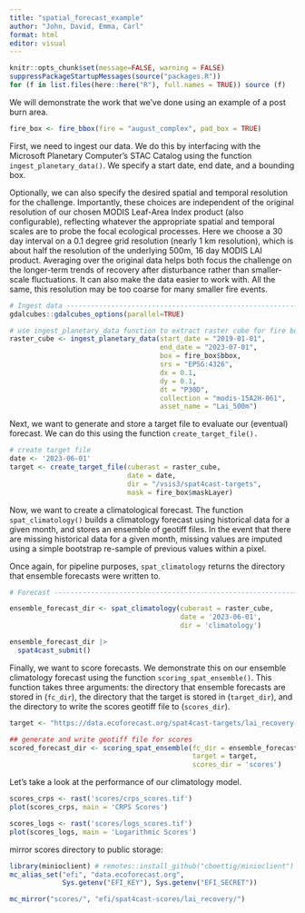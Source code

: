 ```yaml
---
title: "spatial_forecast_example"
author: "John, David, Emma, Carl"
format: html
editor: visual
---
```


```r
knitr::opts_chunk$set(message=FALSE, warning = FALSE)
suppressPackageStartupMessages(source("packages.R"))
for (f in list.files(here::here("R"), full.names = TRUE)) source (f)
```

We will demonstrate the work that we've done using an example of a post burn area.

```r
fire_box <- fire_bbox(fire = "august_complex", pad_box = TRUE)
```

First, we need to ingest our data. We do this by interfacing with the Microsoft Planetary Computer's STAC Catalog using the function `ingest_planetary_data()`. We specify a start date, end date, and a bounding box.

Optionally, we can also specify the desired spatial and temporal resolution for the challenge. Importantly, these choices are independent of the original resolution of our chosen MODIS Leaf-Area Index product (also configurable), reflecting whatever the appropriate spatial and temporal scales are to probe the focal ecological processes. Here we choose a 30 day interval on a 0.1 degree grid resolution (nearly 1 km resolution), which is about half the resolution of the underlying 500m, 16 day MODIS LAI product. Averaging over the original data helps both focus the challenge on the longer-term trends of recovery after disturbance rather than smaller-scale fluctuations. It can also make the data easier to work with. All the same, this resolution may be too coarse for many smaller fire events.

```r
# Ingest data ------------------------------------------------------------
gdalcubes::gdalcubes_options(parallel=TRUE)

# use ingest_planetary_data function to extract raster cube for fire bounding box between Jan 1 2002 and July 1 2023.
raster_cube <- ingest_planetary_data(start_date = "2019-01-01", 
                                     end_date = "2023-07-01", 
                                     box = fire_box$bbox,
                                     srs = "EPSG:4326",
                                     dx = 0.1, 
                                     dy = 0.1, 
                                     dt = "P30D",
                                     collection = "modis-15A2H-061",
                                     asset_name = "Lai_500m")
```

Next, we want to generate and store a target file to evaluate our (eventual) forecast. We can do this using the function `create_target_file().`

```r
# create target file
date <- '2023-06-01'
target <- create_target_file(cuberast = raster_cube,
                             date = date,
                             dir = "/vsis3/spat4cast-targets",
                             mask = fire_box$maskLayer)

```

Now, we want to create a climatological forecast. The function `spat_climatology()` builds a climatology forecast using historical data for a given month, and stores an ensemble of geotiff files. In the event that there are missing historical data for a given month, missing values are imputed using a simple bootstrap re-sample of previous values within a pixel.

Once again, for pipeline purposes, `spat_climatology` returns the directory that ensemble forecasts were written to.

```r
# Forecast ----------------------------------------------------------------

ensemble_forecast_dir <- spat_climatology(cuberast = raster_cube,
                                          date = '2023-06-01',
                                          dir = 'climatology')

ensemble_forecast_dir |>
  spat4cast_submit()
```

Finally, we want to score forecasts. We demonstrate this on our ensemble climatology forecast using the function `scoring_spat_ensemble()`. This function takes three arguments: the directory that ensemble forecasts are stored in (`fc_dir`), the directory that the target is stored in (`target_dir`), and the directory to write the scores geotiff file to (`scores_dir`).

```r
target <- "https://data.ecoforecast.org/spat4cast-targets/lai_recovery-target-2023-06-01.tif"

## generate and write geotiff file for scores
scored_forecast_dir <- scoring_spat_ensemble(fc_dir = ensemble_forecast_dir,
                                             target = target,
                                             scores_dir = 'scores')
```

Let's take a look at the performance of our climatology model.

```r
scores_crps <- rast('scores/crps_scores.tif')
plot(scores_crps, main = 'CRPS Scores')

scores_logs <- rast('scores/logs_scores.tif')
plot(scores_logs, main = 'Logarithmic Scores')
```

mirror scores directory to public storage:

```r
library(minioclient) # remotes::install_github("cboettig/minioclient")
mc_alias_set("efi", "data.ecoforecast.org", 
             Sys.getenv("EFI_KEY"), Sys.getenv("EFI_SECRET"))

mc_mirror("scores/", "efi/spat4cast-scores/lai_recovery/")

```
